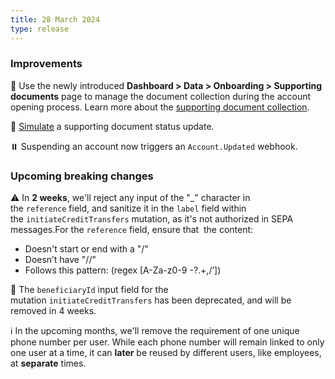 ```yaml
---
title: 28 March 2024
type: release
---
```


### Improvements

📃 Use the newly introduced **Dashboard > Data > Onboarding > Supporting documents** page to manage the document collection during the account opening process. Learn more about the [supporting document collection](https://docs.swan.io/topics/onboarding/documents/).

🧪 [Simulate](https://docs.swan.io/topics/onboarding/documents/sandbox) a supporting document status update.

⏸️ Suspending an account now triggers an `Account.Updated` webhook.

### Upcoming breaking changes
⚠ In **2 weeks**, we'll reject any input of the "_" character in the `reference` field, and sanitize it in the `label` field within the `initiateCreditTransfers` mutation, as it's not authorized in SEPA messages.For the `reference` field, ensure that  the content:
  - Doesn't start or end with a "/"
  - Doesn’t have "//"
  - Follows this pattern: (regex [A-Za-z0-9 -?.+,/’])

💸 The `beneficiaryId` input field for the mutation `initiateCreditTransfers` has been deprecated, and will be removed in 4 weeks.

ℹ️ In the upcoming months, we'll remove the requirement of one unique phone number per user. While each phone number will remain linked to only one user at a time, it can **later** be reused by different users, like employees, at **separate** times.
